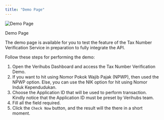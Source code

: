 ```yaml
---
title: "Demo Page"
---
```

<img className="block" src="images/files_readme_io/_a563cd8_image.png" alt="Demo Page" />

Demo Page

The demo page is available for you to test the feature of the Tax Number Verification Service in preparation to fully integrate the API.

Follow these steps for performing the demo:

1.  Open the Verihubs Dashboard and access the Tax Number Verification Demo.
2.  If you want to hit using Nomor Pokok Wajib Pajak (NPWP), then used the NPWP option. Else, you can use the NIK option for hit using Nomor Induk Kependudukan.
3.  Choose the Application ID that will be used to perform transaction. Kindly notice that the Application ID must be preset by Verihubs team.
4.  Fill all the field required.
5.  Click the `Check Now` button, and the result will the there in a short moment.
